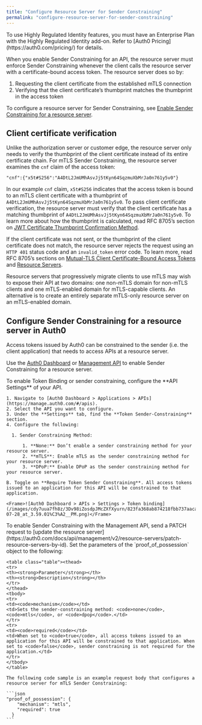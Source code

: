 ```yaml
---
title: "Configure Resource Server for Sender Constraining"
permalink: "configure-resource-server-for-sender-constraining"
---
```


<Callout icon="file-lines" color="#0EA5E9" iconType="regular">
To use Highly Regulated Identity features, you must have an Enterprise Plan with the Highly Regulated Identity add-on. Refer to [Auth0 Pricing](https://auth0.com/pricing/) for details.
</Callout>

When you enable Sender Constraining for an API, the resource server must enforce Sender Constraining whenever the client calls the resource server with a certificate-bound access token. The resource server does so by:

1. Requesting the client certificate from the established mTLS connection
2. Verifying that the client certificate’s thumbprint matches the thumbprint in the access token

To configure a resource server for Sender Constraining, see [Enable Sender Constraining for a resource server](#enable-sender-constraining-for-a-resource-server).

## Client certificate verification

Unlike the authorization server or customer edge, the resource server only needs to verify the thumbprint of the client certificate instead of its entire certificate chain. For mTLS Sender Constraining, the resource server examines the `cnf` claim of the access token:

```
"cnf":{"x5t#S256":"A4DtL2JmUMhAsvJj5tKyn64SqzmuXbMrJa0n761y5v0"}
```






In our example `cnf` claim, `x5t#S256` indicates that the access token is bound to an mTLS client certificate with a thumbprint of `A4DtL2JmUMhAsvJj5tKyn64SqzmuXbMrJa0n761y5v0`. To pass client certificate verification, the resource server must verify that the client certificate has a matching thumbprint of `A4DtL2JmUMhAsvJj5tKyn64SqzmuXbMrJa0n761y5v0`. To learn more about how the thumbprint is calculated, read RFC 8705’s section on [JWT Certificate Thumbprint Confirmation Method](https://www.rfc-editor.org/rfc/rfc8705#name-jwt-certificate-thumbprint-).

If the client certificate was not sent, or the thumbprint of the client certificate does not match, the resource server rejects the request using an `HTTP 401` status code and an `invalid_token` error code. To learn more, read RFC 8705’s sections on [Mutual-TLS Client Certificate-Bound Access Tokens](https://www.rfc-editor.org/rfc/rfc8705#name-mutual-tls-client-certifica) and [Resource Servers](https://www.rfc-editor.org/rfc/rfc8705#name-resource-server).

Resource servers that progressively migrate clients to use mTLS may wish to expose their API at two domains: one non-mTLS domain for non-mTLS clients and one mTLS-enabled domain for mTLS-capable clients. An alternative is to create an entirely separate mTLS-only resource server on an mTLS-enabled domain.

## Configure Sender Constraining for a resource server in Auth0

Access tokens issued by Auth0 can be constrained to the sender (i.e. the client application) that needs to access APIs at a resource server.

Use the [Auth0 Dashboard](https://manage.auth0.com/#/apis) or [Management API](https://auth0.com/docs/api/management/v2) to enable Sender Constraining for a resource server.

<Tabs>
  <Tab title="Auth0 Dashboard">
    To enable Token Binding or sender constraining, configure the **API Settings** of your API.

    1. Navigate to [Auth0 Dashboard > Applications > APIs](https://manage.auth0.com/#/apis).
    2. Select the API you want to configure.
    3. Under the **Settings** tab, find the **Token Sender-Constraining** section.
    4. Configure the following:

      1. Sender Constraining Method:

          1. **None:** Don’t enable a sender constraining method for your resource server.
          2. **mTLS**: Enable mTLS as the sender constraining method for your resource server.
          3. **DPoP:** Enable DPoP as the sender constraining method for your resource server.

    B. Toggle on **Require Token Sender Constraining**. All access tokens issued to an application for this API will be constrained to that application.

    <Frame>![Auth0 Dashboard > APIs > Settings > Token binding](/images/cdy7uua7fh8z/3Dv98iZosdpJMcZXfXyurn/823fa368ab874218fbb737aacac9b262/Screenshot_2025-07-28_at_3.59.01%C3%A2__PM.png)</Frame>

  </Tab>
  <Tab title="Management API">
    To enable Sender Constraining with the Management API, send a PATCH request to [update the resource server](https://auth0.com/docs/api/management/v2/resource-servers/patch-resource-servers-by-id). Set the parameters of the `proof_of_possession` object to the following:

    <table class="table"><thead>
    <tr>
    <th><strong>Parameter</strong></th>
    <th><strong>Description</strong></th>
    </tr>
    </thead>
    <tbody>
    <tr>
    <td><code>mechanism</code></td>
    <td>Sets the sender-constraining method: <code>none</code>, <code>mtls</code>, or <code>dpop</code>.</td>
    </tr>
    <tr>
    <td><code>required</code></td>
    <td>When set to <code>true</code>, all access tokens issued to an application for this API will be constrained to that application. When set to <code>false</code>, sender constraining is not required for the application.</td>
    </tr>
    </tbody>
    </table>

    The following code sample is an example request body that configures a resource server for mTLS Sender Constraining:

    ```json
    "proof_of_possession": {
        "mechanism": "mtls",
        "required": true
      }
    ```
  </Tab>
</Tabs>








